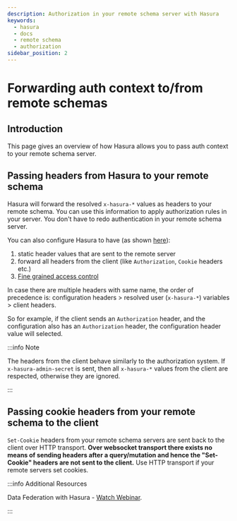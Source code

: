 ```yaml
---
description: Authorization in your remote schema server with Hasura
keywords:
  - hasura
  - docs
  - remote schema
  - authorization
sidebar_position: 2
---
```


# Forwarding auth context to/from remote schemas

## Introduction

This page gives an overview of how Hasura allows you to pass auth context to your remote schema server.

## Passing headers from Hasura to your remote schema

Hasura will forward the resolved `x-hasura-*` values as headers to your remote schema. You can use this information to apply authorization rules in your server. You don't have to redo authentication in your remote schema server.

You can also configure Hasura to have (as shown [here](/graphql/core/remote-schemas/adding-schema#merge-remote-schema)):

1. static header values that are sent to the remote server
2. forward all headers from the client (like `Authorization`, `Cookie` headers etc.)
3. [Fine grained access control](/graphql/core/remote-schemas/auth/remote-schema-permissions#remote-schema-permissions)

In case there are multiple headers with same name, the order of precedence is: configuration headers \> resolved user (`x-hasura-*`) variables \> client headers.

So for example, if the client sends an `Authorization` header, and the configuration also has an `Authorization` header, the configuration header value will selected.

:::info Note

The headers from the client behave similarly to the authorization system. If `x-hasura-admin-secret` is sent, then all `x-hasura-*` values from the client are respected, otherwise they are ignored.

:::

## Passing cookie headers from your remote schema to the client

`Set-Cookie` headers from your remote schema servers are sent back to the client over HTTP transport. **Over websocket transport there exists no means of sending headers after a query/mutation and hence the "Set-Cookie" headers are not sent to the client.** Use HTTP transport if your remote servers set cookies.

:::info Additional Resources

Data Federation with Hasura - [Watch Webinar](https://hasura.io/events/webinar/data-federation-hasura-graphql/?pg=docs&plcmt=body&cta=watch-webinar&tech=).

:::
